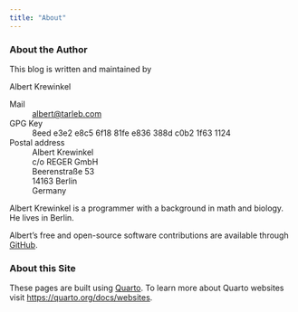 ```yaml
---
title: "About"
---
```


### About the Author

This blog is written and maintained by

::: {#albertkrewinkel vocab="http://schema.org/" typeof="Person"}
[Albert Krewinkel]{property="name"}

Mail
:   <albert@tarleb.com>

GPG Key
:   8eed e3e2 e8c5 6f18 81fe  e836 388d c0b2 1f63 1124

Postal address
:   :::: address
    | Albert Krewinkel
    | c/o REGER GmbH
    | Beerenstraße 53
    | 14163 Berlin
    | Germany
    ::::
:::

Albert Krewinkel is a programmer with a background in math and biology. He
lives in Berlin.

Albert’s free and open-source software contributions are available
through [GitHub](https://github.com/tarleb/).

### About this Site

These pages are built using [Quarto](https://quarto.org). To learn
more about Quarto websites visit
<https://quarto.org/docs/websites>.

